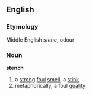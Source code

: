 ==English==
===Etymology===
Middle English ''stenc'', odour
===Noun===
'''stench'''
# a [[strong]] [[foul]] [[smell]], a [[stink]]
# metaphorically, a foul [[quality]]